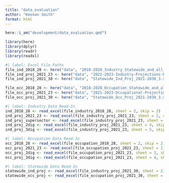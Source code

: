 ```yaml
---
title: "data_evaluation"
author: "Keenan Smith"
format: html
---
```



```r
here::i_am("development/data_evaluation.qmd")
```

```r
library(here)
library(dplyr)
library(readr)
library(readxl)
```

```r
#| label: Excel File Paths
file_ind_2018_28 <- here("data", "2018-2028_Industry_Statewide_and_all_PZ_Sub_Regions.xlsx")
file_ind_proj_2021_23 <- here("data", "2021-2023-Industry-Projections-North-Carolina.xlsx")
file_ind_proj_2021_30 <- here("data", "Statewide_Ind_Proj_2021-2030_3.xlsx")

file_occ_2018_28 <- here("data", "2018-2028_Occupation_Statewide_and_all_PZ_Sub_Regions.xlsx")
file_occ_proj_2021_23 <- here("data", "2021-2023-Occupational-Projections-North-Carolina.xlsx")
file_occ_proj_2021_30 <- here("data", "Statewide_Occ_Proj_2021-2030_3.xlsx")
```

```r
#| label: Industry Data Read-In
ind_2018_28 <- read_excel(file_industry_2018_28, sheet = 2, skip = 2)
ind_proj_2021_23 <- read_excel(file_industry_proj_2021_23, sheet = 2, skip = 3)
ind_proj_supersector <- read_excel(file_industry_proj_2021_23, sheet = 3, skip = 3)
ind_proj_2dig <- read_excel(file_industry_proj_2021_23, sheet = 4, skip = 3)
ind_proj_3dig <- read_excel(file_industry_proj_2021_23, sheet = 5, skip = 3)
```


```r
#| label: Occupation Data Read-In
occ_2018_28 <- read_excel(file_occupation_2018_28, sheet = 2, skip = 2)
occ_proj_2021_23 <- read_excel(file_occupation_proj_2021_23, sheet = 2, skip = 3)
occ_proj_2dig <- read_excel(file_occupation_proj_2021_23, sheet = 3, skip = 3)
occ_proj_3dig <- read_excel(file_occupation_proj_2021_23, sheet = 4, skip = 3)
```

```r
#| label: Statewide Data Read-In
statewide_ind_proj <- read_excel(file_industry_proj_2021_30, sheet = 2)
statewide_occ_proj <- read_excel(file_occupation_proj_2021_30, sheet = 2)
```

